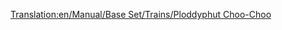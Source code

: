 [[Translation:en/Manual/Base Set/Trains/Ploddyphut Choo-Choo]]
{{en/Manual/Base Set/Trains/Trains|Cost=£17,578 ($35,156)
|Speed=72 kph (45 mph)
|Weight=85 t
|Power=400 hp (0.298 kW)
|Annual=£1,968 ($3,936)
|Designed=1946
|Lifespan=20 
|Capacity=N/A
|Description=No description has been written for this train yet. If you know something about this train, feel free to edit this page and add it!
|Real-life=No Real-Life Equivalent has been found for this train. If you know on what existing train this Transport Tycoon version is based, feel free to edit this page and let the world know!
}}
